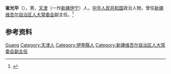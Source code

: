 {{Otheruses|other=名为崔光华的其他人物|崔光华}}

'''崔光华'''（{{bd|1935年||2009年|12月15日}}），男，[[天津|天津]]（一作[[新疆|新疆]][[伊宁|伊宁]]）人，[[中华人民共和国|中华人民共和国]]政治人物，曾任[[新疆维吾尔自治区人大常委会|新疆维吾尔自治区人大常委会]]副主任。<ref>{{Cite book|title=中华人民共和国职官志|author=何虎生, 李耀东, 向常福主编|publisher=中国社会出版社|year=2003|isbn=9787800883934|location=北京|pages=}}</ref>

== 参考资料 ==
{{reflist}}

{{中国人物小作品}}

{{Authority control}}
{{DEFAULTSORT:Cui崔}}
[[Category:崔姓|Guang]]
[[Category:天津人|Category:天津人]]
[[Category:伊寧縣人|Category:伊寧縣人]]
[[Category:新疆维吾尔自治区人大常委会副主任|Category:新疆维吾尔自治区人大常委会副主任]]